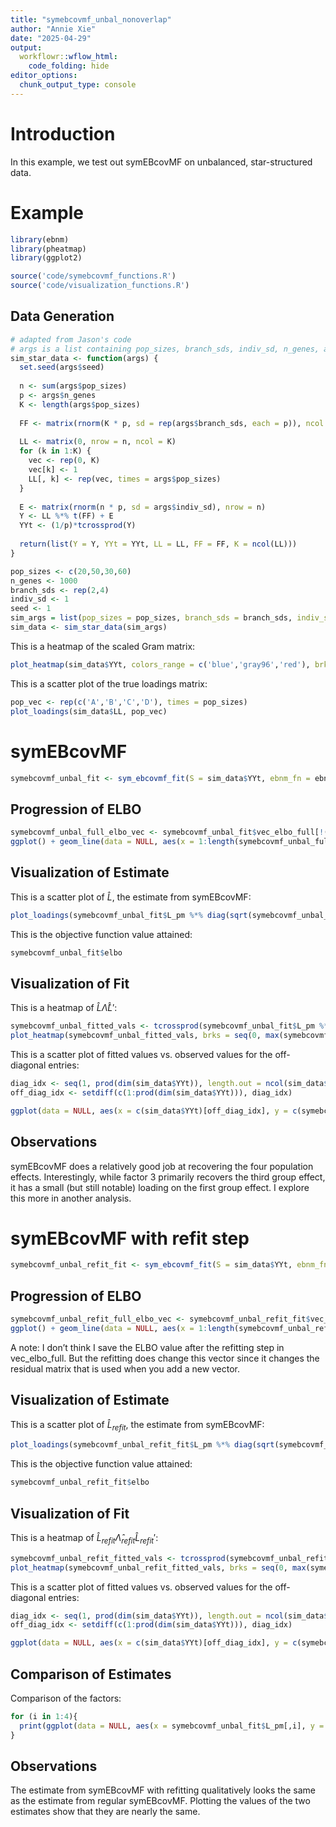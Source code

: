 ```yaml
---
title: "symebcovmf_unbal_nonoverlap"
author: "Annie Xie"
date: "2025-04-29"
output: 
  workflowr::wflow_html:
    code_folding: hide
editor_options:
  chunk_output_type: console
---
```


# Introduction
In this example, we test out symEBcovMF on unbalanced, star-structured data.

# Example

```r
library(ebnm)
library(pheatmap)
library(ggplot2)
```

```r
source('code/symebcovmf_functions.R')
source('code/visualization_functions.R')
```

## Data Generation

```r
# adapted from Jason's code
# args is a list containing pop_sizes, branch_sds, indiv_sd, n_genes, and seed
sim_star_data <- function(args) {
  set.seed(args$seed)
  
  n <- sum(args$pop_sizes)
  p <- args$n_genes
  K <- length(args$pop_sizes)
  
  FF <- matrix(rnorm(K * p, sd = rep(args$branch_sds, each = p)), ncol = K)
  
  LL <- matrix(0, nrow = n, ncol = K)
  for (k in 1:K) {
    vec <- rep(0, K)
    vec[k] <- 1
    LL[, k] <- rep(vec, times = args$pop_sizes)
  }
  
  E <- matrix(rnorm(n * p, sd = args$indiv_sd), nrow = n)
  Y <- LL %*% t(FF) + E
  YYt <- (1/p)*tcrossprod(Y)
  
  return(list(Y = Y, YYt = YYt, LL = LL, FF = FF, K = ncol(LL)))
}
```

```r
pop_sizes <- c(20,50,30,60)
n_genes <- 1000
branch_sds <- rep(2,4)
indiv_sd <- 1
seed <- 1
sim_args = list(pop_sizes = pop_sizes, branch_sds = branch_sds, indiv_sd = indiv_sd, n_genes = n_genes, seed = seed)
sim_data <- sim_star_data(sim_args)
```

This is a heatmap of the scaled Gram matrix:
```r
plot_heatmap(sim_data$YYt, colors_range = c('blue','gray96','red'), brks = seq(-max(abs(sim_data$YYt)), max(abs(sim_data$YYt)), length.out = 50))
```

This is a scatter plot of the true loadings matrix:
```r
pop_vec <- rep(c('A','B','C','D'), times = pop_sizes)
plot_loadings(sim_data$LL, pop_vec)
```

# symEBcovMF 
```r
symebcovmf_unbal_fit <- sym_ebcovmf_fit(S = sim_data$YYt, ebnm_fn = ebnm_point_exponential, K = 4, maxiter = 100, rank_one_tol = 10^(-8), tol = 10^(-8))
```

## Progression of ELBO
```r
symebcovmf_unbal_full_elbo_vec <- symebcovmf_unbal_fit$vec_elbo_full[!(symebcovmf_unbal_fit$vec_elbo_full %in% c(1:length(symebcovmf_unbal_fit$vec_elbo_K)))]
ggplot() + geom_line(data = NULL, aes(x = 1:length(symebcovmf_unbal_full_elbo_vec), y = symebcovmf_unbal_full_elbo_vec)) + xlab('Iter') + ylab('ELBO')
```


## Visualization of Estimate
This is a scatter plot of $\hat{L}$, the estimate from symEBcovMF:
```r
plot_loadings(symebcovmf_unbal_fit$L_pm %*% diag(sqrt(symebcovmf_unbal_fit$lambda)), pop_vec)
```

This is the objective function value attained:
```r
symebcovmf_unbal_fit$elbo
```

## Visualization of Fit

This is a heatmap of $\hat{L}\hat{\Lambda}\hat{L}'$:
```r
symebcovmf_unbal_fitted_vals <- tcrossprod(symebcovmf_unbal_fit$L_pm %*% diag(sqrt(symebcovmf_unbal_fit$lambda)))
plot_heatmap(symebcovmf_unbal_fitted_vals, brks = seq(0, max(symebcovmf_unbal_fitted_vals), length.out = 50))
```

This is a scatter plot of fitted values vs. observed values for the off-diagonal entries:
```r
diag_idx <- seq(1, prod(dim(sim_data$YYt)), length.out = ncol(sim_data$YYt))
off_diag_idx <- setdiff(c(1:prod(dim(sim_data$YYt))), diag_idx) 

ggplot(data = NULL, aes(x = c(sim_data$YYt)[off_diag_idx], y = c(symebcovmf_unbal_fitted_vals)[off_diag_idx])) + geom_point() + ylim(-1, 5) + xlim(-1,5) + xlab('Observed Values') + ylab('Fitted Values') + geom_abline(slope = 1, intercept = 0, color = 'red')
```

## Observations
symEBcovMF does a relatively good job at recovering the four population effects. Interestingly, while factor 3 primarily recovers the third group effect, it has a small (but still notable) loading on the first group effect. I explore this more in another analysis.

# symEBcovMF with refit step

```r
symebcovmf_unbal_refit_fit <- sym_ebcovmf_fit(S = sim_data$YYt, ebnm_fn = ebnm_point_exponential, K = 4, maxiter = 100, rank_one_tol = 10^(-8), tol = 10^(-8), refit_lam = TRUE)
```

## Progression of ELBO
```r
symebcovmf_unbal_refit_full_elbo_vec <- symebcovmf_unbal_refit_fit$vec_elbo_full[!(symebcovmf_unbal_refit_fit$vec_elbo_full %in% c(1:length(symebcovmf_unbal_refit_fit$vec_elbo_K)))]
ggplot() + geom_line(data = NULL, aes(x = 1:length(symebcovmf_unbal_refit_full_elbo_vec), y = symebcovmf_unbal_refit_full_elbo_vec)) + xlab('Iter') + ylab('ELBO')
```
A note: I don't think I save the ELBO value after the refitting step in vec_elbo_full. But the refitting does change this vector since it changes the residual matrix that is used when you add a new vector.

## Visualization of Estimate
This is a scatter plot of $\hat{L}_{refit}$, the estimate from symEBcovMF:
```r
plot_loadings(symebcovmf_unbal_refit_fit$L_pm %*% diag(sqrt(symebcovmf_unbal_refit_fit$lambda)), pop_vec)
```

This is the objective function value attained:
```r
symebcovmf_unbal_refit_fit$elbo
```

## Visualization of Fit

This is a heatmap of $\hat{L}_{refit}\hat{\Lambda}_{refit}\hat{L}_{refit}'$:
```r
symebcovmf_unbal_refit_fitted_vals <- tcrossprod(symebcovmf_unbal_refit_fit$L_pm %*% diag(sqrt(symebcovmf_unbal_refit_fit$lambda)))
plot_heatmap(symebcovmf_unbal_refit_fitted_vals, brks = seq(0, max(symebcovmf_unbal_refit_fitted_vals), length.out = 50))
```

This is a scatter plot of fitted values vs. observed values for the off-diagonal entries:
```r
diag_idx <- seq(1, prod(dim(sim_data$YYt)), length.out = ncol(sim_data$YYt))
off_diag_idx <- setdiff(c(1:prod(dim(sim_data$YYt))), diag_idx) 

ggplot(data = NULL, aes(x = c(sim_data$YYt)[off_diag_idx], y = c(symebcovmf_unbal_refit_fitted_vals)[off_diag_idx])) + geom_point() + ylim(-1, 5) + xlim(-1,5) + xlab('Observed Values') + ylab('Fitted Values') + geom_abline(slope = 1, intercept = 0, color = 'red')
```

## Comparison of Estimates

Comparison of the factors:
```r
for (i in 1:4){
  print(ggplot(data = NULL, aes(x = symebcovmf_unbal_fit$L_pm[,i], y = symebcovmf_unbal_refit_fit$L_pm[,i])) + geom_point() + geom_abline(slope = 1, intercept = 0, color = 'red') + ylab('symEBcovMF with refitting') + xlab('Regular symEBcovMF') + labs(title=paste('Factor',i)))
}
```

## Observations
The estimate from symEBcovMF with refitting qualitatively looks the same as the estimate from regular symEBcovMF. Plotting the values of the two estimates show that they are nearly the same.
